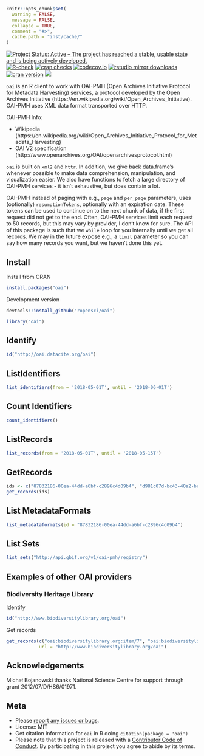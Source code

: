 ```r
knitr::opts_chunk$set(
  warning = FALSE,
  message = FALSE,
  collapse = TRUE,
  comment = "#>",
  cache.path = "inst/cache/"
)
```

[![Project Status: Active – The project has reached a stable, usable state and is being actively developed.](https://www.repostatus.org/badges/latest/active.svg)](https://www.repostatus.org/#active)
[![R-check](https://github.com/ropensci/oai/actions/workflows/R-CMD-check.yaml/badge.svg)](https://github.com/ropensci/oai/actions/workflows/R-CMD-check.yaml)
[![cran checks](https://cranchecks.info/badges/worst/oai)](https://cranchecks.info/pkgs/oai)
[![codecov.io](https://codecov.io/github/ropensci/oai/coverage.svg?branch=master)](https://codecov.io/github/ropensci/oai?branch=master) 
[![rstudio mirror downloads](https://cranlogs.r-pkg.org/badges/oai?color=2ED968)](https://github.com/r-hub/cranlogs.app) 
[![cran version](https://www.r-pkg.org/badges/version/oai)](https://cran.r-project.org/package=oai) 
[![](https://badges.ropensci.org/19_status.svg)](https://github.com/ropensci/software-review/issues/19)

`oai` is an R client to work with OAI-PMH (Open Archives Initiative Protocol for Metadata Harvesting) services, a protocol developed by the Open Archives Initiative (https://en.wikipedia.org/wiki/Open_Archives_Initiative). OAI-PMH uses XML data format transported over HTTP.

OAI-PMH Info:

* Wikipedia (https://en.wikipedia.org/wiki/Open_Archives_Initiative_Protocol_for_Metadata_Harvesting)
* OAI V2 specification (http://www.openarchives.org/OAI/openarchivesprotocol.html)

`oai` is built on `xml2` and `httr`. In addition, we give back data.frame's whenever possible to make data comprehension, manipulation, and visualization easier. We also have functions to fetch a large directory of OAI-PMH services - it isn't exhaustive, but does contain a lot.

OAI-PMH instead of paging with e.g., `page` and `per_page` parameters, uses (optionally) `resumptionTokens`, optionally with an expiration date. These tokens can be used to continue on to the next chunk of data, if the first request did not get to the end. Often, OAI-PMH services limit each request to 50 records, but this may vary by provider, I don't know for sure. The API of this package is such that we `while` loop for you internally until we get all records. We may in the future expose e.g., a `limit` parameter so you can say how many records you want, but we haven't done this yet.

## Install

Install from CRAN

```r
install.packages("oai")
```

Development version

```r
devtools::install_github("ropensci/oai")
```

```r
library("oai")
```

## Identify

```r
id("http://oai.datacite.org/oai")
```

## ListIdentifiers

```r
list_identifiers(from = '2018-05-01T', until = '2018-06-01T')
```

## Count Identifiers

```r
count_identifiers()
```

## ListRecords

```r
list_records(from = '2018-05-01T', until = '2018-05-15T')
```

## GetRecords

```r
ids <- c("87832186-00ea-44dd-a6bf-c2896c4d09b4", "d981c07d-bc43-40a2-be1f-e786e25106ac")
get_records(ids)
```

## List MetadataFormats

```r
list_metadataformats(id = "87832186-00ea-44dd-a6bf-c2896c4d09b4")
```

## List Sets

```r
list_sets("http://api.gbif.org/v1/oai-pmh/registry")
```

## Examples of other OAI providers

### Biodiversity Heritage Library

Identify

```r
id("http://www.biodiversitylibrary.org/oai")
```

Get records

```r
get_records(c("oai:biodiversitylibrary.org:item/7", "oai:biodiversitylibrary.org:item/9"),
            url = "http://www.biodiversitylibrary.org/oai")
```


## Acknowledgements

Michał Bojanowski thanks National Science Centre for support through grant 2012/07/D/HS6/01971.


## Meta

* Please [report any issues or bugs](https://github.com/ropensci/oai/issues).
* License: MIT
* Get citation information for `oai` in R doing `citation(package = 'oai')`
* Please note that this project is released with a [Contributor Code of Conduct](https://ropensci.org/code-of-conduct/). By participating in this project you agree to abide by its terms.
